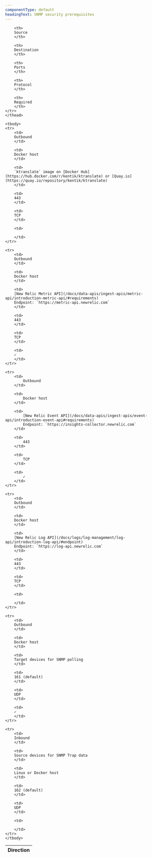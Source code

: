 ```yaml
---
componentType: default
headingText: SNMP security prerequisites
---
```


<table>
    <thead>
    <tr>
        <th style={{ width: '100px' }}>
        Direction
        </th>

        <th>
        Source
        </th>

        <th>
        Destination
        </th>

        <th>
        Ports
        </th>

        <th>
        Protocol
        </th>

        <th>
        Required
        </th>
    </tr>
    </thead>

    <tbody>
    <tr>
        <td>
        Outbound
        </td>

        <td>
        Docker host
        </td>

        <td>
        `ktranslate` image on [Docker Hub](https://hub.docker.com/r/kentik/ktranslate) or [Quay.io](https://quay.io/repository/kentik/ktranslate)
        </td>

        <td>
        443
        </td>

        <td>
        TCP
        </td>

        <td>
        
        </td>
    </tr>

    <tr>
        <td>
        Outbound
        </td>

        <td>
        Docker host
        </td>

        <td>
        [New Relic Metric API](/docs/data-apis/ingest-apis/metric-api/introduction-metric-api/#requirements)
        Endpoint: `https://metric-api.newrelic.com` 
        </td>

        <td>
        443
        </td>

        <td>
        TCP
        </td>

        <td>
        ✓
        </td>
    </tr>

    <tr>
        <td>
            Outbound
        </td>

        <td>
            Docker host
        </td>

        <td>
            [New Relic Event API](/docs/data-apis/ingest-apis/event-api/introduction-event-api#requirements)
            Endpoint: `https://insights-collector.newrelic.com`
        </td>

        <td>
            443
        </td>

        <td>
            TCP
        </td>

        <td>
            ✓
        </td>
    </tr>

    <tr>
        <td>
        Outbound
        </td>

        <td>
        Docker host
        </td>

        <td>
        [New Relic Log API](/docs/logs/log-management/log-api/introduction-log-api/#endpoint)
        Endpoint: `https://log-api.newrelic.com`
        </td>

        <td>
        443
        </td>

        <td>
        TCP
        </td>

        <td>
        
        </td>
    </tr>

    <tr>
        <td>
        Outbound
        </td>

        <td>
        Docker host
        </td>

        <td>
        Target devices for SNMP polling
        </td>

        <td>
        161 (default)
        </td>

        <td>
        UDP
        </td>

        <td>
        ✓
        </td>
    </tr>
    
    <tr>
        <td>
        Inbound
        </td>

        <td>
        Source devices for SNMP Trap data
        </td>

        <td>
        Linux or Docker host
        </td>

        <td>
        162 (default)
        </td>

        <td>
        UDP
        </td>

        <td>
            
        </td>
    </tr>
    </tbody>
</table>
